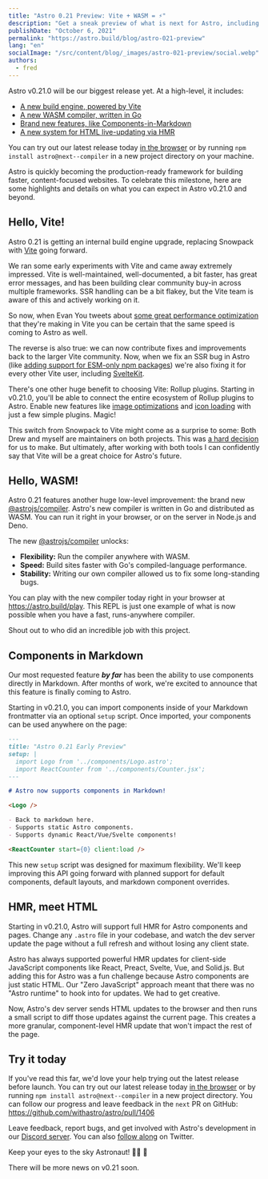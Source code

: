 ```yaml
---
title: "Astro 0.21 Preview: Vite + WASM = ⚡️"
description: "Get a sneak preview of what is next for Astro, including our new Vite build engine and WASM-powered Go compiler."
publishDate: "October 6, 2021"
permalink: "https://astro.build/blog/astro-021-preview"
lang: "en"
socialImage: "/src/content/blog/_images/astro-021-preview/social.webp"
authors:
  - fred
---
```



Astro v0.21.0 will be our biggest release yet. At a high-level, it includes:

- [A new build engine, powered by Vite](#hello-vite)
- [A new WASM compiler, written in Go](#hello-wasm)
- [Brand new features, like Components-in-Markdown](#components-in-markdown)
- [A new system for HTML live-updating via HMR](#hmr-meet-html)

You can try out our latest release today [in the browser](https://gitpod.io#snapshot/5e7cf2f1-8108-4fa5-99d3-ed8de70d8c23) or by running `npm install astro@next--compiler` in a new project directory on your machine.

Astro is quickly becoming the production-ready framework for building faster, content-focused websites. To celebrate this milestone, here are some highlights and details on what you can expect in Astro v0.21.0 and beyond.

## Hello, Vite!

Astro 0.21 is getting an internal build engine upgrade, replacing Snowpack with [Vite](https://vitejs.dev) going forward.

We ran some early experiments with Vite and came away extremely impressed. Vite is well-maintained, well-documented, a bit faster, has great error messages, and has been building clear community buy-in across multiple frameworks. SSR handling can be a bit flakey, but the Vite team is aware of this and actively working on it.

So now, when Evan You tweets about [some great performance optimization](https://twitter.com/youyuxi/status/1440718351802646550) that they're making in Vite you can be certain that the same speed is coming to Astro as well.

The reverse is also true: we can now contribute fixes and improvements back to the larger Vite community. Now, when we fix an SSR bug in Astro (like [adding support for ESM-only npm packages](https://github.com/vitejs/vite/pull/5197)) we're also fixing it for every other Vite user, including [SvelteKit](https://kit.svelte.dev/docs#routing-endpoints).

There's one other huge benefit to choosing Vite: Rollup plugins. Starting in v0.21.0, you'll be able to connect the entire ecosystem of Rollup plugins to Astro. Enable new features like [image optimizations](https://github.com/JonasKruckenberg/imagetools/tree/main/packages/vite) and [icon loading](https://github.com/antfu/unplugin-icons) with just a few simple plugins. Magic!

This switch from Snowpack to Vite might come as a surprise to some: Both Drew and myself are maintainers on both projects. This was [a hard decision](https://dev.to/fredkschott/5-more-things-i-learned-building-snowpack-to-20-000-stars-5dc9) for us to make. But ultimately, after working with both tools I can confidently say that Vite will be a great choice for Astro's future.

## Hello, WASM!

Astro 0.21 features another huge low-level improvement: the brand new [@astrojs/compiler](https://github.com/withastro/astro-compiler-next). Astro's new compiler is written in Go and distributed as WASM. You can run it right in your browser, or on the server in Node.js and Deno.

The new [@astrojs/compiler](https://github.com/withastro/astro-compiler-next) unlocks:

- **Flexibility:** Run the compiler anywhere with WASM.
- **Speed:** Build sites faster with Go's compiled-language performance.
- **Stability:** Writing our own compiler allowed us to fix some long-standing bugs.

You can play with the new compiler today right in your browser at https://astro.build/play. This REPL is just one example of what is now possible when you have a fast, runs-anywhere compiler.

<p>
	Shout out to <Mention name="nate" /> who did an incredible job with this project.
</p>

## Components in Markdown

Our most requested feature **_by far_** has been the ability to use components directly in Markdown. After months of work, we're excited to announce that this feature is finally coming to Astro.

Starting in v0.21.0, you can import components inside of your Markdown frontmatter via an optional `setup` script. Once imported, your components can be used anywhere on the page:

```markdown
---
title: "Astro 0.21 Early Preview"
setup: |
  import Logo from '../components/Logo.astro';
  import ReactCounter from '../components/Counter.jsx';
---

# Astro now supports components in Markdown!

<Logo />

- Back to markdown here.
- Supports static Astro components.
- Supports dynamic React/Vue/Svelte components!

<ReactCounter start={0} client:load />
```

This new `setup` script was designed for maximum flexibility. We'll keep improving this API going forward with planned support for default components, default layouts, and markdown component overrides.

## HMR, meet HTML

Starting in v0.21.0, Astro will support full HMR for Astro components and pages. Change any `.astro` file in your codebase, and watch the dev server update the page without a full refresh and without losing any client state.

Astro has always supported powerful HMR updates for client-side JavaScript components like React, Preact, Svelte, Vue, and Solid.js. But adding this for Astro was a fun challenge because Astro components are just static HTML. Our "Zero JavaScript" approach meant that there was no "Astro runtime" to hook into for updates. We had to get creative.

Now, Astro's dev server sends HTML updates to the browser and then runs a small script to diff those updates against the current page. This creates a more granular, component-level HMR update that won't impact the rest of the page.

## Try it today

If you've read this far, we'd love your help trying out the latest release before launch. You can try out our latest release today [in the browser](https://gitpod.io#snapshot/5e7cf2f1-8108-4fa5-99d3-ed8de70d8c23) or by running `npm install astro@next--compiler` in a new project directory. You can follow our progress and leave feedback in the `next` PR on GitHub: https://github.com/withastro/astro/pull/1406

Leave feedback, report bugs, and get involved with Astro's development in our [Discord server](https://astro.build/chat). You can also [follow along](https://twitter.com/astrodotbuild) on Twitter.

<Note type="tip">

Keep your eyes to the sky Astronaut! 🧑‍🚀 🚀

There will be more news on v0.21 soon.

</Note>
